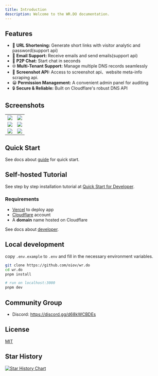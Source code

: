 ```yaml
---
title: Introduction
description: Welcome to the WR.DO documentation.
---
```


## Features

- 🔗 **URL Shortening:** Generate short links with visitor analytic and password(support api)
- 📮 **Email Support:** Receive emails and send emails(support api)
- 💬 **P2P Chat:** Start chat in seconds
- 🌐 **Multi-Tenant Support:** Manage multiple DNS records seamlessly
- 📸 **Screenshot API:** Access to screenshot api、website meta-info scraping api.
- 😀 **Permission Management:** A convenient admin panel for auditing
- 🔒 **Secure & Reliable:** Built on Cloudflare's robust DNS API

## Screenshots

<table>
  <tr>
    <td><img src="https://wr.do/_static/images/light-preview.png" /></td>
    <td><img src="https://wr.do/_static/images/example_02.png" /></td>
  </tr>
  <tr>
    <td><img src="https://wr.do/_static/images/example_01.png" /></td>
    <td><img src="https://wr.do/_static/images/realtime-globe.png" /></td>
  </tr>
  <tr>
    <td><img src="https://wr.do/_static/images/example_03.png" /></td>
    <td><img src="https://wr.do/_static/images/domains.png" /></td>
  </tr>
</table>

## Quick Start

See docs about [guide](/docs/quick-start) for quick start.

## Self-hosted Tutorial

See step by step installation tutorial at [Quick Start for Developer](https://wr.do/docs/developer/quick-start).

### Requirements

- [Vercel](https://vercel.com) to deploy app
- [Cloudflare](https://dash.cloudflare.com/) account  
- A **domain** name hosted on Cloudflare

See docs about [developer](/docs/developer/installation).

## Local development

copy `.env.example` to `.env` and fill in the necessary environment variables.

```bash
git clone https://github.com/oiov/wr.do
cd wr.do
pnpm install

# run on localhost:3000
pnpm dev
```

## Community Group

- Discord: https://discord.gg/d68kWCBDEs

## License

[MIT](https://github.com/oiov/wr.do/LICENSE.md)

## Star History

[![Star History Chart](https://api.star-history.com/svg?repos=oiov/wr.do&type=Date)](https://star-history.com/#oiov/wr.do&Date)

